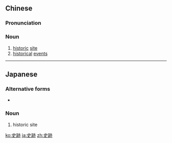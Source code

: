 {{also|史迹}}
==Chinese==
{{zh-forms|s=史迹|t2=史蹟}}

===Pronunciation===
{{zh-pron
|m=shǐ迹
|c=si2 zik1
|mn=qz:sír-chiak/tw,xm,zz:sú-chek
|cat=n
}}

===Noun===
{{zh-noun}}

# [[historic]] [[site]]
# [[historical]] [[event]]s

----

==Japanese==
{{ja-kanjitab|し|せき|yomi=on}}

===Alternative forms===
* {{l/ja|史蹟}}

===Noun===
{{ja-noun|しせき}}

# historic site

[[ko:史跡]]
[[ja:史跡]]
[[zh:史跡]]